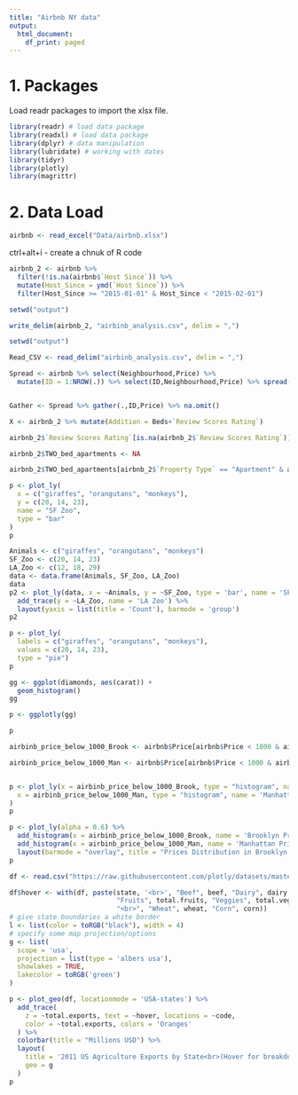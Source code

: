 ```yaml
---
title: "Airbnb NY data"
output:
  html_document:
    df_print: paged
---
```


# 1. Packages

Load readr packages to import the xlsx file.

```r

library(readr) # load data package
library(readxl) # load data package
library(dplyr) # data manipulation
library(lubridate) # working with dates
library(tidyr)
library(plotly)
library(magrittr)

```

# 2. Data Load


```r

airbnb <- read_excel("Data/airbnb.xlsx")

```

ctrl+alt+i - create a chnuk of R code

```r

airbnb_2 <- airbnb %>%
  filter(!is.na(airbnb$`Host Since`)) %>%
  mutate(Host_Since = ymd(`Host Since`)) %>%
  filter(Host_Since >= "2015-01-01" & Host_Since < "2015-02-01")

```


```r

setwd("output")

write_delim(airbnb_2, "airbinb_analysis.csv", delim = ",")

```


```r

setwd("output")

Read_CSV <- read_delim("airbinb_analysis.csv", delim = ",")

```

```r

Spread <- airbnb %>% select(Neighbourhood,Price) %>%
  mutate(ID = 1:NROW(.)) %>% select(ID,Neighbourhood,Price) %>% spread(.,Neighbourhood,Price)


Gather <- Spread %>% gather(.,ID,Price) %>% na.omit()

```


```r

X <- airbnb_2 %>% mutate(Addition = Beds+`Review Scores Rating`)

airbnb_2$`Review Scores Rating`[is.na(airbnb_2$`Review Scores Rating`)] <- 0 

airbnb_2$TWO_bed_apartments <- NA

airbnb_2$TWO_bed_apartments[airbnb_2$`Property Type` == "Apartment" & airbnb_2$Beds == 2] <- "2 Bed Apartments"

```


```r

p <- plot_ly(
  x = c("giraffes", "orangutans", "monkeys"),
  y = c(20, 14, 23),
  name = "SF Zoo",
  type = "bar"
)
p

Animals <- c("giraffes", "orangutans", "monkeys")
SF_Zoo <- c(20, 14, 23)
LA_Zoo <- c(12, 18, 29)
data <- data.frame(Animals, SF_Zoo, LA_Zoo)
data
p2 <- plot_ly(data, x = ~Animals, y = ~SF_Zoo, type = 'bar', name = 'SF Zoo') %>%
  add_trace(y = ~LA_Zoo, name = 'LA Zoo') %>%
  layout(yaxis = list(title = 'Count'), barmode = 'group')
p2

```

```r

p <- plot_ly(
  labels = c("giraffes", "orangutans", "monkeys"),
  values = c(20, 14, 23),
  type = "pie")
p

```

```r

gg <- ggplot(diamonds, aes(carat)) +
  geom_histogram()
gg

p <- ggplotly(gg)

p

```



```r

airbinb_price_below_1000_Brook <- airbnb$Price[airbnb$Price < 1000 & airbnb$Neighbourhood == "Brooklyn"]

airbinb_price_below_1000_Man <- airbnb$Price[airbnb$Price < 1000 & airbnb$Neighbourhood == "Manhattan"]


p <- plot_ly(x = airbinb_price_below_1000_Brook, type = "histogram", name = 'Brooklyn Prices < 1000') %>% add_trace(
  x = airbinb_price_below_1000_Man, type = "histogram", name = 'Manhattan Prices < 1000'
)
p

p <- plot_ly(alpha = 0.6) %>%
  add_histogram(x = airbinb_price_below_1000_Brook, name = 'Brooklyn Prices < 1000') %>%
  add_histogram(x = airbinb_price_below_1000_Man, name = 'Manhattan Prices < 1000') %>%
  layout(barmode = "overlay", title = "Prices Distribution in Brooklyn and Manhttan")
p

```


```r

df <- read.csv("https://raw.githubusercontent.com/plotly/datasets/master/2011_us_ag_exports.csv")

df$hover <- with(df, paste(state, '<br>', "Beef", beef, "Dairy", dairy, "<br>",
                           "Fruits", total.fruits, "Veggies", total.veggies,
                           "<br>", "Wheat", wheat, "Corn", corn))
# give state boundaries a white border
l <- list(color = toRGB("black"), width = 4)
# specify some map projection/options
g <- list(
  scope = 'usa',
  projection = list(type = 'albers usa'),
  showlakes = TRUE,
  lakecolor = toRGB('green')
)

p <- plot_geo(df, locationmode = 'USA-states') %>%
  add_trace(
    z = ~total.exports, text = ~hover, locations = ~code,
    color = ~total.exports, colors = 'Oranges'
  ) %>%
  colorbar(title = "Millions USD") %>%
  layout(
    title = '2011 US Agriculture Exports by State<br>(Hover for breakdown)',
    geo = g
  )
p

```

























































